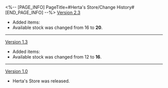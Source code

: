 <%-- [PAGE_INFO]
PageTitle=#Herta's Store/Change History#
[END_PAGE_INFO] --%>
{{Change History/Header}}
[[Version 2.3]]
* Added items: {{Item List|Eternal Calculus}}
* Available {{Item|Superimposer (Custom-made)|25}} stock was changed from 16 to '''20'''.
----
[[Version 1.3]]
* Added items: {{Item List|Solitary Healing}}
* Available {{Item|Superimposer (Custom-made)|25}} stock was changed from 12 to '''16'''.
----
[[Version 1.0]]
* Herta's Store was released.